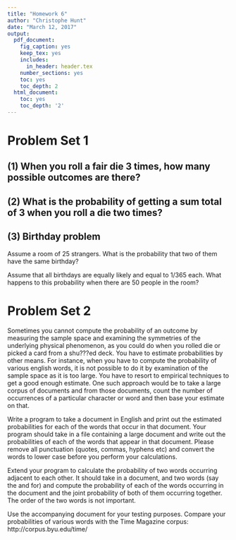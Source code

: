 ```yaml
---
title: "Homework 6"
author: "Christophe Hunt"
date: "March 12, 2017"
output:
  pdf_document:
    fig_caption: yes
    keep_tex: yes
    includes:
      in_header: header.tex
    number_sections: yes
    toc: yes
    toc_depth: 2
  html_document:
    toc: yes
    toc_depth: '2'
---
```


# Problem Set 1 

## (1) When you roll a fair die 3 times, how many possible outcomes are there?

## (2) What is the probability of getting a sum total of 3 when you roll a die two times? 

## (3) Birthday problem

Assume a room of 25 strangers. What is the probability that two of them have the same birthday? 

Assume that all birthdays are equally likely and equal to 1/365 each. What happens to this probability when there are 50 people in the room?

# Problem Set 2 

Sometimes you cannot compute the probability of an outcome by measuring the sample space and examining the symmetries of the underlying physical phenomenon, as you could do when you rolled die or picked a card from a shu???ed deck. You have to estimate probabilities by other means. For instance, when you have to compute the probability of various english words, it is not possible to do it by examination of the sample space as it is too large. You have to resort to empirical techniques to get a good enough estimate. One such approach would be to take a large corpus of documents and from those documents, count the number of occurrences of a particular character or word and then base your estimate on that.

Write a program to take a document in English and print out the estimated probabilities for each of the words that occur in that document. Your program should take in a file containing a large document and write out the probabilities of each of the words that appear in that document. Please remove all punctuation (quotes, commas, hyphens etc) and convert the words to lower case before you perform your calculations.

Extend your program to calculate the probability of two words occurring adjacent to each other. It should take in a document, and two words (say the and for) and compute the probability of each of the words occurring in the document and the joint probability of both of them occurring together. The order of the two words is not important.

Use the accompanying document for your testing purposes. Compare your probabilities of various words with the Time Magazine corpus: http://corpus.byu.edu/time/
